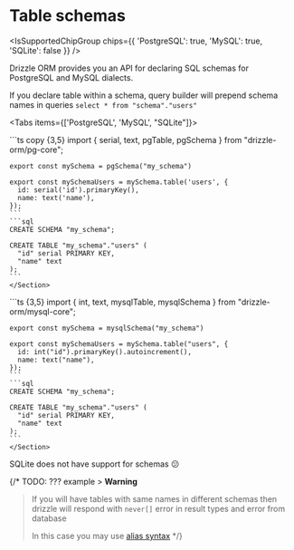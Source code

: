 
# Table schemas

<IsSupportedChipGroup chips={{ 'PostgreSQL': true, 'MySQL': true, 'SQLite': false }} />

Drizzle ORM provides you an API for declaring SQL schemas for PostgreSQL and MySQL dialects.

If you declare table within a schema, query builder will prepend schema names in queries `select * from "schema"."users"`

<Tabs items={['PostgreSQL', 'MySQL', "SQLite"]}>
  <Tab>
    <Section>
    ```ts copy {3,5}
    import { serial, text, pgTable, pgSchema } from "drizzle-orm/pg-core";

    export const mySchema = pgSchema("my_schema")

    export const mySchemaUsers = mySchema.table('users', {
      id: serial('id').primaryKey(),
      name: text('name'),
    });
    ```
    ```sql
    CREATE SCHEMA "my_schema";

    CREATE TABLE "my_schema"."users" (
      "id" serial PRIMARY KEY,
      "name" text
    );
    ```
    </Section>
  </Tab>
  <Tab>
    <Section>
    ```ts {3,5}
    import { int, text, mysqlTable, mysqlSchema } from "drizzle-orm/mysql-core";

    export const mySchema = mysqlSchema("my_schema")

    export const mySchemaUsers = mySchema.table("users", {
      id: int("id").primaryKey().autoincrement(),
      name: text("name"),
    });
    ```
    ```sql
    CREATE SCHEMA "my_schema";

    CREATE TABLE "my_schema"."users" (
      "id" serial PRIMARY KEY,
      "name" text
    );
    ```
    </Section>
  </Tab>
  <Tab>
  SQLite does not have support for schemas 😕
  </Tab>
</Tabs>

{/* TODO: ??? example > **Warning**
> If you will have tables with same names in different schemas then drizzle will respond with `never[]` error in result types and error from database
>
> In this case you may use [alias syntax](./joins#join-aliases-and-self-joins) */}
